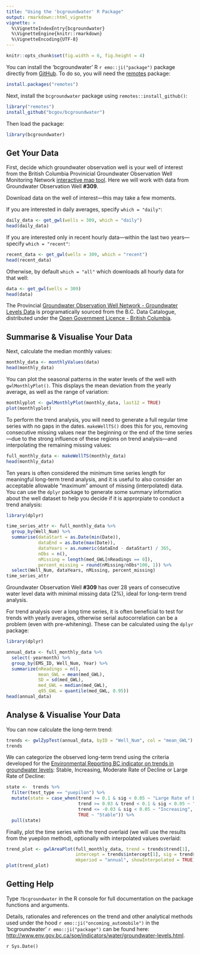 ```yaml
---
title: "Using the 'bcgroundwater' R Package"
output: rmarkdown::html_vignette
vignette: >
  %\VignetteIndexEntry{bcgroundwater}
  %\VignetteEngine{knitr::rmarkdown}
  %\VignetteEncoding{UTF-8}
---
```


```r
knitr::opts_chunk$set(fig.width = 6, fig.height = 4)
```


You can install the 'bcgroundwater' R `r emo::ji("package")` package directly from [GitHub](https://github.com/bcgov/bcgroundwater). To do so, you will 
need the [remotes](https://cran.r-project.org/web/packages/remotes/index.html) package:

```r
install.packages("remotes")
```

Next, install the `bcgroundwater` package using `remotes::install_github()`:

```r
library("remotes")
install_github("bcgov/bcgroundwater")
```

Then load the package:

```r
library(bcgroundwater)
```


## Get Your Data

First, decide which groundwater observation well is your well of interest from the British Columbia Provinicial Groundwater Observation Well Monitoring
Network [interactive map tool](https://www2.gov.bc.ca/gov/content?id=2D3DB9BA78DE4377AB4AE2DCEE1B409B). Here we will work with data from Groundwater Observation Well **#309**.
  
  
Download data on the well of interest&mdash;this may take a few moments.
  
  
If you are interested in daily averages, specify `which = "daily"`:

```r
daily_data <- get_gwl(wells = 309, which = "daily")
head(daily_data)
```

If you are interested only in recent hourly data&mdash;within the last two years&mdash; specify `which = "recent"`:

```r
recent_data <- get_gwl(wells = 309, which = "recent")
head(recent_data)
```

Otherwise, by default `which = "all"` which downloads all hourly data for that well:

```r
data <- get_gwl(wells = 309)
head(data)
```



The Provincial [Groundwater Observation Well Network - Groundwater Levels Data](https://catalogue.data.gov.bc.ca/dataset/57c55f10-cf8e-40bb-aae0-2eff311f1685) is programatically sourced from the B.C. Data Catalogue, distributed under the [Open Government Licence - British Columbia](https://www2.gov.bc.ca/gov/content?id=A519A56BC2BF44E4A008B33FCF527F61).


## Summarise & Visualise Your Data

Next, calculate the median monthly values:

```r
monthly_data <- monthlyValues(data)
head(monthly_data)
```

You can plot the seasonal patterns in the water levels of the well with
`gwlMonthlyPlot()`. This displays the mean deviation from the yearly average,
as well as the range of variation:

```r
monthlyplot <- gwlMonthlyPlot(monthly_data, last12 = TRUE)
plot(monthlyplot)
```

To perform the trend analysis, you will need to generate a full regular time series
with no gaps in the dates. `makeWellTS()` does this for you, removing consecutive missing values near the
beginning or the end of the time series&mdash;due to the strong influence of
these regions on trend analysis&mdash;and interpolating the remaining missing values:

```r
full_monthly_data <- makeWellTS(monthly_data)
head(monthly_data)
```

Ten years is often considered the minimum time series length for meaningful long-term trend analysis, and it is useful to also consider an acceptable allowable "maximum" amount of missing (interpolated) data. You can use the `dplyr` package to generate some summary information about the well dataset to help you decide if it is approrpiate to conduct a trend analysis:

```r
library(dplyr)

time_series_attr <- full_monthly_data %>%
  group_by(Well_Num) %>%
  summarise(dataStart = as.Date(min(Date)), 
            dataEnd = as.Date(max(Date)), 
            dataYears = as.numeric(dataEnd - dataStart) / 365, 
            nObs = n(), 
            nMissing = length(med_GWL[nReadings == 0]), 
            percent_missing = round(nMissing/nObs*100, 1)) %>% 
  select(Well_Num, dataYears, nMissing, percent_missing) 
time_series_attr
```

Groundwater Observation Well **#309** has over 28 years of consecutive water level data with minimal missing data (2%), ideal for long-term trend analysis.

For trend analysis over a long time series, it is often beneficial to test for
trends with yearly averages, otherwise serial autocorrelation can be a problem
(even with pre-whitening). These can be calculated using the `dplyr`
package:

```r
library(dplyr)

annual_data <- full_monthly_data %>%
  select(-yearmonth) %>%
  group_by(EMS_ID, Well_Num, Year) %>%
  summarize(nReadings = n(),
            mean_GWL = mean(med_GWL),
            SD = sd(med_GWL),
            med_GWL = median(med_GWL),
            q95_GWL = quantile(med_GWL, 0.95))
head(annual_data)
```

## Analyse & Visualise Your Data

You can now calculate the long-term trend:

```r
trends <- gwlZypTest(annual_data, byID = "Well_Num", col = "mean_GWL")
trends
```


We can categorize the observed long-term trend using the criteria developed for the [Environmental Reporting BC indicator on trends in groundwater levels](http://www.env.gov.bc.ca/soe/indicators/water/groundwater-levels.html): Stable, Increasing, Moderate Rate of Decline or Large Rate of Decline:

```r
state <-  trends %>% 
  filter(test_type == "yuepilon") %>%
  mutate(state = case_when(trend >= 0.1 & sig < 0.05 ~ "Large Rate of Decline",
                           trend >= 0.03 & trend < 0.1 & sig < 0.05 ~ "Moderate Rate of Decline",
                           trend <= -0.03 & sig < 0.05 ~ "Increasing",
                           TRUE ~ "Stable")) %>% 
  pull(state)
```


Finally, plot the time series with the trend overlaid (we will use the results
from the yuepilon method), optionally with interpolated values overlaid:

```r
trend_plot <- gwlAreaPlot(full_monthly_data, trend = trends$trend[1],
                          intercept = trends$intercept[1], sig = trends$sig[1], state = state,
                          mkperiod = "annual", showInterpolated = TRUE)
plot(trend_plot)

```

## Getting Help

Type `?bcgroundwater` in the R console for full documentation on the package functions and arguments.

Details, rationales and references on the trend and other analytical methods used under the hood `r emo::ji("oncoming_automobile")` in the 'bcgroundwater' `r emo::ji("package")` can be found here: <http://www.env.gov.bc.ca/soe/indicators/water/groundwater-levels.html>. 

`r Sys.Date()`







